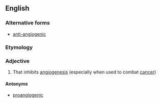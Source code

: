 ==English==

===Alternative forms===
*[[anti-angiogenic]]

===Etymology===
{{prefix|anti|angiogenic}}

===Adjective===
{{wikipedia}}
{{en-adj}}

# {{context|of a drug etc}} That inhibits [[angiogenesis]] (especially when used to combat [[cancer]])

====Antonyms====
*[[proangiogenic]]